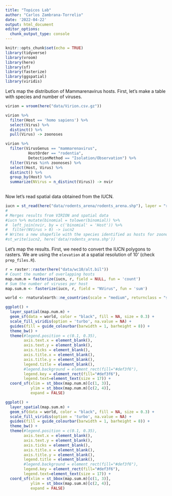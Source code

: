 ```yaml
---
title: "Topicos Lab"
author: "Carlos Zambrana-Torrelio"
date: '2022-04-22'
output: html_document
editor_options: 
  chunk_output_type: console
---
```


```r
knitr::opts_chunk$set(echo = TRUE)
library(tidyverse)
library(vroom)
library(here)
library(sf)
library(fasterize)
library(ggspatial)
library(viridis)
```

Let's map the distribution of Mammarenavirus hosts. First, let's make a table with species and number of viruses.

```r
virion = vroom(here("data/Virion.csv.gz"))

virion %>%
  filter(Host == 'homo sapiens') %>%
  select(Virus) %>%
  distinct() %>%
  pull(Virus) -> zoonoses

virion %>%
  filter(VirusGenus == "mammarenavirus",
          HostOrder == "rodentia",
          DetectionMethod == "Isolation/Observation") %>%
  filter(Virus %in% zoonoses) %>%
  select(Host, Virus) %>%
  distinct() %>%
  group_by(Host) %>%
  summarize(NVirus = n_distinct(Virus)) -> nvir
   
```

Now let's read spatial data obtained from the IUCN.

```r
iucn = st_read(here("data/rodents_arena/rodents_arena.shp"), layer = "rodents_arena")
#
# Merges results from VIRION and spatial data
#iucn %>% mutate(binomial = tolower(binomial)) %>%
#  left_join(nvir, by = c('binomial' = 'Host')) %>%
#  filter(NVirus > 0) -> iucn2
# Writes a new shapefile with the species identified as hosts for zoonotic Arenas
#st_write(iucn2, here('data/rodents_arena.shp'))

```

Let's map the results. First, we need to convert the IUCN polygons to rasters. We are using the `elevation` at a spatial resolution of 10' (check `prep_files.R`). 

```r
r = raster::raster(here("data/wc10/alt.bil"))
# Count the number of overlapping hosts
map.num.m = fasterize(iucn, r, field = NULL, fun = 'count')
# Sum the number of viruses per host
map.sum.m <- fasterize(iucn, r, field = "NVirus", fun = 'sum')

world <- rnaturalearth::ne_countries(scale = "medium", returnclass = "sf")
```


```r
ggplot() +
  layer_spatial(map.num.m) +
  geom_sf(data = world, color = "black", fill = NA, size = 0.3) +
  scale_fill_viridis(option = 'turbo', na.value = NA) +
  guides(fill = guide_colourbar(barwidth = 1, barheight = 8)) +
  theme_bw() + 
  theme(#legend.position = c(0.1, 0.35),
        axis.text.x = element_blank(), 
        axis.text.y = element_blank(),
        axis.ticks = element_blank(),
        axis.title.x = element_blank(),
        axis.title.y = element_blank(),
        legend.title = element_blank(),
        #legend.background = element_rect(fill="#def3f6"),
        legend.key = element_rect(fill="#def3f6"),
        legend.text=element_text(size = 17)) +
  coord_sf(xlim = st_bbox(map.num.m)[c(1, 3)],
           ylim = st_bbox(map.num.m)[c(2, 4)],
           expand = FALSE)
```

```r
ggplot() +
  layer_spatial(map.sum.m) +
  geom_sf(data = world, color = "black", fill = NA, size = 0.3) +
  scale_fill_viridis(option = 'turbo', na.value = NA) +
  guides(fill = guide_colourbar(barwidth = 1, barheight = 8)) +
  theme_bw() + 
  theme(#legend.position = c(0.1, 0.35),
        axis.text.x = element_blank(), 
        axis.text.y = element_blank(),
        axis.ticks = element_blank(),
        axis.title.x = element_blank(),
        axis.title.y = element_blank(),
        legend.title = element_blank(),
        #legend.background = element_rect(fill="#def3f6"),
        legend.key = element_rect(fill="#def3f6"),
        legend.text=element_text(size = 17)) +
  coord_sf(xlim = st_bbox(map.sum.m)[c(1, 3)],
           ylim = st_bbox(map.sum.m)[c(2, 4)],
           expand = FALSE)
```

